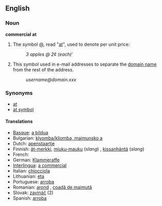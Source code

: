==English==

===Noun===
'''commercial at'''

# The symbol [[@]], read "[[at]]", used to denote per unit price:
#: ''3 apples @ 2¢ (each)'''
# This symbol used in e-mail addresses to separate the [[domain name]] from the rest of the address.
#: ''username@domain.xxx''

===Synonyms===
* [[at]]
* [[at symbol]]

====Translations====
{{rfc-level|Translations at L4+ not in L3 POS section (AutoFormat would have corrected level of Synonyms)}}
* [[Basque]]: [[a bildua]]
* Bulgarian: [[klyomba/kliomba, maimunsko a]]
* Dutch: [[apenstaartje]] <!--belongs under Dutch entry (literally "ape tail") -->
* Finnish: [[ät-merkki]], [[miuku-mauku]] (''slang'') <!--belongs under Finnish entry ("the miaow sign")-->, [[kissanhäntä]] (''slang'') <!--belongs under Finnish entry literally "cat’s tail") -->
* French: {{t|fr|arrobe|f}}
* German: [[Klammeraffe]]
* [[Interlingua]]: [[a commercial]]
* Italian: [[chiocciola]] {{f}}
* Lithuanian: [[eta]]
* Portuguese: [[arroba]] {{f}}
* Romanian: [[arond]] {{n}}, [[coadă de maimuţă]] {{f}} <!--belongs under Romanian entry (literally "monkey-tail") -->
* Slovak: [[zavináč]] {{m}} (2)
* Spanish: [[arroba]] {{f}}